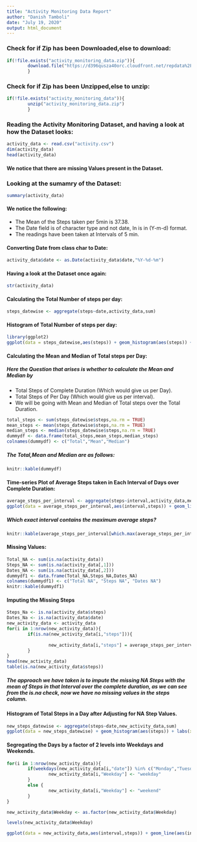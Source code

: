 ```yaml
---
title: "Activity Monitoring Data Report"
author: "Danish Tamboli"
date: "July 19, 2020"
output: html_document
---
```


### Check for if Zip has been Downloaded,else to download:

```r
if(!file.exists("activity_monitoring_data.zip")){
        download.file("https://d396qusza40orc.cloudfront.net/repdata%2Fdata%2Factivity.zip","activity_monitoring_data.zip")
        }
```

### Check for if Zip has been Unzipped,else to unzip:

```r
if(!file.exists("activity_monitoring_data")){
        unzip("activity_monitoring_data.zip")
        }
```

### Reading the Activity Monitoring Dataset, and having a look at how the Dataset looks:

```r
activity_data <- read.csv("activity.csv")
dim(activity_data)
head(activity_data)
```

#### We notice that there are missing Values present in the Dataset.  

### Looking at the sumamry of the Dataset:

```r
summary(activity_data)
```
#### We notice the following:
* The Mean of the Steps taken per 5min is 37.38.
* The Date field is of character type and not date, In is in (Y-m-d) format.
* The readings have been taken at Intervals of 5 min.  

#### Converting Date from class char to Date:
```r
activity_data$date <- as.Date(activity_data$date,"%Y-%d-%m")
```

#### Having a look at the Dataset once again:
```r
str(activity_data)
```
#### Calculating the Total Number of steps per day:
```r
steps_datewise <- aggregate(steps~date,activity_data,sum)
```

#### Histogram of Total Number of steps per day:
```r
library(ggplot2)
ggplot(data = steps_datewise,aes(steps)) + geom_histogram(aes(steps)) +  geom_rug(aes(steps)) + labs(x="Steps Taken per Day",y="Number of Days",title="Histogram of Steps taken in a Day")
```

#### Calculating the Mean and Median of Total steps per Day:

##### Here the Question that arises is whether to calculate the Mean and Median by 
* Total Steps of Complete Duration (Which would give us per Day).
* Total Steps of Per Day (Which would give us per interval).
* We will be going with Mean and Median of Total steps over the Total Duration.

```r
total_steps <- sum(steps_datewise$steps,na.rm = TRUE)
mean_steps <- mean(steps_datewise$steps,na.rm = TRUE)
median_steps <- median(steps_datewise$steps,na.rm = TRUE)
dummydf <- data.frame(total_steps,mean_steps,median_steps)
colnames(dummydf) <- c("Total","Mean","Median")
```

##### The Total,Mean and Median are as follows:
```r
knitr::kable(dummydf)
```

#### Time-series Plot of Average Steps taken in Each Interval of Days over Complete Duration:
```r
average_steps_per_interval <- aggregate(steps~interval,activity_data,mean)
ggplot(data = average_steps_per_interval,aes(interval,steps)) + geom_line() + labs(x = "Interval (5min)",y = "Average Steps taken",title = "Average Steps taken per 5min Interval")
```

##### Which exact interval contains the maximum average steps?
```r
knitr::kable(average_steps_per_interval[which.max(average_steps_per_interval$steps),])
```

#### Missing Values:
```r
Total_NA <- sum(is.na(activity_data))
Steps_NA <- sum(is.na(activity_data[,1]))
Dates_NA <- sum(is.na(activity_data[,2]))
dummydf1 <- data.frame(Total_NA,Steps_NA,Dates_NA)
colnames(dummydf1) <- c("Total NA", "Steps NA", "Dates NA")
knitr::kable(dummydf1)
```
#### Imputing the Missing Steps
```r
Steps_Na <- is.na(activity_data$steps)
Dates_Na <- is.na(activity_data$date)
new_activity_data <- activity_data
for(i in 1:nrow(new_activity_data)){
        if(is.na(new_activity_data[i,"steps"])){
                
                new_activity_data[i,"steps"] = average_steps_per_interval[average_steps_per_interval$interval==new_activity_data[i,"interval"],"steps"]
        }
}
head(new_activity_data)
table(is.na(new_activity_data$steps))
```
##### The approach we have taken is to impute the missing NA Steps with the mean of Steps in that Interval over the complete duration, as we can see from the is.na check, now we have no missing values in the steps column.

#### Histogram of Total Steps in a Day after Adjusting for NA Step Values.
```r
new_steps_datewise <- aggregate(steps~date,new_activity_data,sum)
ggplot(data = new_steps_datewise) + geom_histogram(aes(steps)) + labs(x="Steps",y="Number of Days",title = "Total Steps in a Day after adjusting for NA Steps") + geom_rug(aes(steps))
````


#### Segregating the Days by a factor of 2 levels into Weekdays and Weekends.
```r
for(i in 1:nrow(new_activity_data)){
        if(weekdays(new_activity_data[i,"date"]) %in% c("Monday","Tuesday","Wednesday","Thursday","Friday")){
                new_activity_data[i,"Weekday"] <- "weekday"
        }
        else {
                new_activity_data[i,"Weekday"] <- "weekend"
        }
}

new_activity_data$Weekday <- as.factor(new_activity_data$Weekday)

levels(new_activity_data$Weekday)
```
```r
ggplot(data = new_activity_data,aes(interval,steps)) + geom_line(aes(interval,steps)) + facet_grid(rows = Weekday)
```


